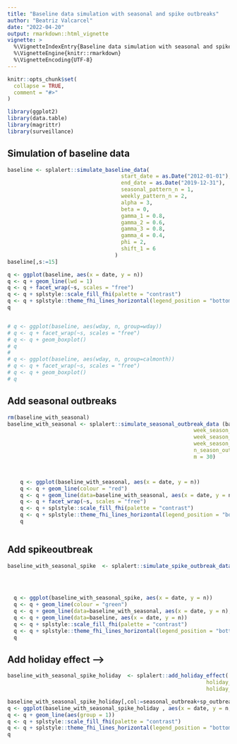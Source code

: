 ```yaml
---
title: "Baseline data simulation with seasonal and spike outbreaks"
author: "Beatriz Valcarcel"
date: "2022-04-20"
output: rmarkdown::html_vignette
vignette: >
  %\VignetteIndexEntry{Baseline data simulation with seasonal and spike outbreaks}
  %\VignetteEngine{knitr::rmarkdown}
  %\VignetteEncoding{UTF-8}
---
```


```r
knitr::opts_chunk$set(
  collapse = TRUE,
  comment = "#>"
)
```

```r
library(ggplot2)
library(data.table)
library(magrittr)
library(surveillance)

```

## Simulation of baseline data 

```r


baseline <- splalert::simulate_baseline_data( 
                                    start_date = as.Date("2012-01-01"),
                                    end_date = as.Date("2019-12-31"),
                                    seasonal_pattern_n = 1,
                                    weekly_pattern_n = 2,
                                    alpha = 3, 
                                    beta = 0, 
                                    gamma_1 = 0.8, 
                                    gamma_2 = 0.6, 
                                    gamma_3 = 0.8, 
                                    gamma_4 = 0.4, 
                                    phi = 2, 
                                    shift_1 = 6
                                  )
baseline[,s:=15]

q <- ggplot(baseline, aes(x = date, y = n))
q <- q + geom_line(lwd = 1)
q <- q + facet_wrap(~s, scales = "free")
q <- q + splstyle::scale_fill_fhi(palette = "contrast")
q <- q + splstyle::theme_fhi_lines_horizontal(legend_position = "bottom")
q


# q <- ggplot(baseline, aes(wday, n, group=wday))
# q <- q + facet_wrap(~s, scales = "free")
# q <- q + geom_boxplot()
# q
# 
# q <- ggplot(baseline, aes(wday, n, group=calmonth))
# q <- q + facet_wrap(~s, scales = "free")
# q <- q + geom_boxplot()
# q

```

## Add seasonal outbreaks

```r
rm(baseline_with_seasonal)
baseline_with_seasonal <- splalert::simulate_seasonal_outbreak_data (baseline,
                                                           week_season_start = 40,
                                                           week_season_peak = 4,
                                                           week_season_end = 20,
                                                           n_season_outbreak = 1,
                                                           m = 30)



    q <- ggplot(baseline_with_seasonal, aes(x = date, y = n))
    q <- q + geom_line(colour = "red")
    q <- q + geom_line(data=baseline_with_seasonal, aes(x = date, y = n - seasonal_outbreak_n_rw ))
    q <- q + facet_wrap(~s, scales = "free")
    q <- q + splstyle::scale_fill_fhi(palette = "contrast")
    q <- q + splstyle::theme_fhi_lines_horizontal(legend_position = "bottom")
    q



```


## Add spikeoutbreak

```r
baseline_with_seasonal_spike  <- splalert::simulate_spike_outbreak_data(baseline_with_seasonal,
                                                                        n_sp_outbreak=1,
                                                                        m = 20)


  q <- ggplot(baseline_with_seasonal_spike, aes(x = date, y = n))
  q <- q + geom_line(colour = "green")
  q <- q + geom_line(data=baseline_with_seasonal, aes(x = date, y = n),colour = "red")
  q <- q + geom_line(data=baseline, aes(x = date, y = n))
  q <- q + splstyle::scale_fill_fhi(palette = "contrast")
  q <- q + splstyle::theme_fhi_lines_horizontal(legend_position = "bottom")
  q


```

## Add holiday effect  -->

```r


baseline_with_seasonal_spike_holiday  <- splalert::add_holiday_effect( baseline_with_seasonal_spike, 
                                                               holiday_data= fhidata::norway_dates_holidays,
                                                               holiday_effect=0.5) 

baseline_with_seasonal_spike_holiday[,col:=seasonal_outbreak+sp_outbreak]
q <- ggplot(baseline_with_seasonal_spike_holiday , aes(x = date, y = n,colour=as.factor(col))) 
q <- q + geom_line(aes(group = 1)) 
q <- q + splstyle::scale_fill_fhi(palette = "contrast") 
q <- q + splstyle::theme_fhi_lines_horizontal(legend_position = "bottom")
q 

``` 

<!-- ## Test Quasipoisson Ccore skuhr -->

<!-- ```{r} -->


<!-- quasipoisson_alerts  <- quasipoisson_core_skuhr_create_alerts( baseline_with_seasonal_spike_holiday, -->
<!--                                                                                 reweights = 1, -->
<!--                                                                                 remove.highcounts = 0, -->
<!--                                                                                 is_day = T) -->



<!-- q <- ggplot(quasipoisson_alerts, aes(x = date, y = n_tot),color = as.factor(group))) -->
<!-- q <- q + geom_line() -->
<!-- q <- q + geom_point(quasipoisson_alerts,aes(x = date, y = n_tot)) -->

<!-- q <- q + splstyle::scale_fill_fhi(palette = "contrast") -->
<!-- q <- q + splstyle::theme_fhi_lines_horizontal(legend_position = "bottom") -->
<!-- q -->


<!-- ``` -->

